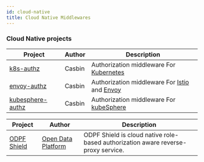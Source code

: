 ```yaml
---
id: cloud-native
title: Cloud Native Middlewares
---
```



### Cloud Native projects

<Tabs>

<TabItem value="Go" label="Go" default>

Project | Author | Description
---- | ---- | ----
[k8s-authz](https://github.com/casbin/k8s-authz) | Casbin | Authorization middleware For [Kubernetes](https://kubernetes.io/)
[envoy-authz](https://github.com/casbin/envoy-authz) | Casbin | Authorization middleware For [Istio](https://istio.io/) and [Envoy](https://envoyproxy.io/)
[kubesphere-authz](https://github.com/casbin/kubesphere-authz) | Casbin | Authorization middleware For [kubeSphere](https://kubesphere.io/)

</TabItem>

<TabItem value="Node.js" label="Node.js">

Project | Author | Description
---- | ---- | ----
[ODPF Shield](https://github.com/odpf/shield) | [Open Data Platform](https://github.com/odpf) | ODPF Shield is cloud native role-based authorization aware reverse-proxy service. 

</TabItem>

</Tabs>
